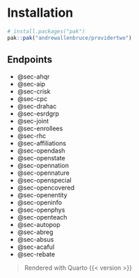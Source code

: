# Installation {.unnumbered}

``` r
# install.packages("pak")
pak::pak("andrewallenbruce/providertwo")
```

## Endpoints

-  @sec-ahqr
-  @sec-aip
-  @sec-crisk
-  @sec-cpc
-  @sec-drahac
-  @sec-esrdgrp
-  @sec-joint
-  @sec-enrollees
-  @sec-rhc
-  @sec-affiliations
-  @sec-opendash
-  @sec-openstate
-  @sec-opennation
-  @sec-opennature
-  @sec-openspecial
-  @sec-opencovered
-  @sec-openentity
-  @sec-openinfo
-  @sec-openphys
-  @sec-openteach
-  @sec-autopop
-  @sec-abreg
-  @sec-absus
-  @sec-acaful
-  @sec-rebate


> Rendered with Quarto {{< version >}}
